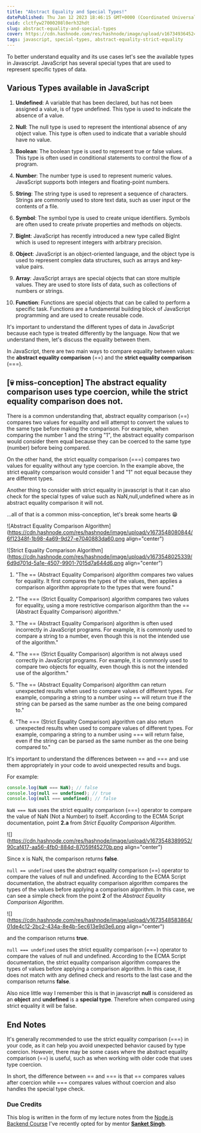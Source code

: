 ```yaml
---
title: "Abstract Equality and Special Types!"
datePublished: Thu Jan 12 2023 18:46:15 GMT+0000 (Coordinated Universal Time)
cuid: clctfyw27000208l0erh32hdt
slug: abstract-equality-and-special-types
cover: https://cdn.hashnode.com/res/hashnode/image/upload/v1673493645246/52bfb96f-6fe0-4afd-936b-bdfa0cde13a5.png
tags: javascript, special-types, abstract-equality-strict-equality
---
```


To better understand equality and its use cases let's see the available types in Javascript. JavaScript has several special types that are used to represent specific types of data.

## Various Types available in JavaScript

1. **Undefined**: A variable that has been declared, but has not been assigned a value, is of type undefined. This type is used to indicate the absence of a value.
    
2. **Null**: The null type is used to represent the intentional absence of any object value. This type is often used to indicate that a variable should have no value.
    
3. **Boolean**: The boolean type is used to represent true or false values. This type is often used in conditional statements to control the flow of a program.
    
4. **Number**: The number type is used to represent numeric values. JavaScript supports both integers and floating-point numbers.
    
5. **String**: The string type is used to represent a sequence of characters. Strings are commonly used to store text data, such as user input or the contents of a file.
    
6. **Symbol**: The symbol type is used to create unique identifiers. Symbols are often used to create private properties and methods on objects.
    
7. **BigInt**: JavaScript has recently introduced a new type called BigInt which is used to represent integers with arbitrary precision.
    
8. **Object**: JavaScript is an object-oriented language, and the object type is used to represent complex data structures, such as arrays and key-value pairs.
    
9. **Array**: JavaScript arrays are special objects that can store multiple values. They are used to store lists of data, such as collections of numbers or strings.
    
10. **Function**: Functions are special objects that can be called to perform a specific task. Functions are a fundamental building block of JavaScript programming and are used to create reusable code.
    

It's important to understand the different types of data in JavaScript because each type is treated differently by the language. Now that we understand them, let's discuss the equality between them.

In JavaScript, there are two main ways to compare equality between values: the **abstract equality comparison** (==) and the **strict equality comparison** (===).

## \[💀 miss-conception\] The abstract equality comparison uses type coercion, while the strict equality comparison does not.

There is a common understanding that, abstract equality comparison (==) compares two values for equality and will attempt to convert the values to the same type before making the comparison. For example, when comparing the number 1 and the string "1", the abstract equality comparison would consider them equal because they can be coerced to the same type (number) before being compared.

On the other hand, the strict equality comparison (===) compares two values for equality without any type coercion. In the example above, the strict equality comparison would consider 1 and "1" not equal because they are different types.

Another thing to consider with strict equality in javascript is that it can also check for the special types of value such as NaN,null,undefined where as in abstract equality comparison it will not.

...all of that is a common miss-conception, let's break some hearts 😁

![Abstract Equality Comparison Algorithm](https://cdn.hashnode.com/res/hashnode/image/upload/v1673548080844/6f12348f-1b98-4a69-9d27-e7040883da60.png align="center")

![Strict Equality Comparison Algorithm](https://cdn.hashnode.com/res/hashnode/image/upload/v1673548025339/6d9d701d-5a1e-4507-9901-7015d7a644d6.png align="center")

1. "The == (Abstract Equality Comparison) algorithm compares two values for equality. It first compares the types of the values, then applies a comparison algorithm appropriate to the types that were found."
    
2. "The === (Strict Equality Comparison) algorithm compares two values for equality, using a more restrictive comparison algorithm than the == (Abstract Equality Comparison) algorithm."
    
3. "The == (Abstract Equality Comparison) algorithm is often used incorrectly in JavaScript programs. For example, it is commonly used to compare a string to a number, even though this is not the intended use of the algorithm."
    
4. "The === (Strict Equality Comparison) algorithm is not always used correctly in JavaScript programs. For example, it is commonly used to compare two objects for equality, even though this is not the intended use of the algorithm."
    
5. "The == (Abstract Equality Comparison) algorithm can return unexpected results when used to compare values of different types. For example, comparing a string to a number using == will return true if the string can be parsed as the same number as the one being compared to."
    
6. "The === (Strict Equality Comparison) algorithm can also return unexpected results when used to compare values of different types. For example, comparing a string to a number using === will return false, even if the string can be parsed as the same number as the one being compared to."
    

It's important to understand the differences between == and === and use them appropriately in your code to avoid unexpected results and bugs.

For example:

```javascript
console.log(NaN === NaN); // false
console.log(null == undefined); // true
console.log(null === undefined); // false
```

`NaN === NaN` uses the strict equality comparison (===) operator to compare the value of NaN (Not a Number) to itself. According to the ECMA Script documentation, point **2.a** from *Strict Equality Comparison Algorithm.*

![](https://cdn.hashnode.com/res/hashnode/image/upload/v1673548389952/90caf417-aa56-4fb0-884d-87059f45270b.png align="center")

Since x is NaN, the comparison returns **false**.

`null == undefined` uses the abstract equality comparison (==) operator to compare the values of null and undefined. According to the ECMA Script documentation, the abstract equality comparison algorithm compares the types of the values before applying a comparison algorithm. In this case, we can see a simple check from the point **2** of the *Abstract Equality Comparison Algorithm*.

![](https://cdn.hashnode.com/res/hashnode/image/upload/v1673548583864/01de4c12-2bc2-434a-8e4b-5ec613e9d3e6.png align="center")

and the comparison returns **true**.

`null === undefined` uses the strict equality comparison (===) operator to compare the values of null and undefined. According to the ECMA Script documentation, the strict equality comparison algorithm compares the types of values before applying a comparison algorithm. In this case, it does not match with any defined check and resorts to the last case and the comparison returns **false**.

Also nice little way I remember this is that in javascript **null** is considered as an **object** and **undefined** is a **special type**. Therefore when compared using strict equality it will be false.

## End Notes

It's generally recommended to use the strict equality comparison (===) in your code, as it can help you avoid unexpected behavior caused by type coercion. However, there may be some cases where the abstract equality comparison (==) is useful, such as when working with older code that uses type coercion.

In short, the difference between == and === is that == compares values after coercion while === compares values without coercion and also handles the special type check.

### Due Credits

This blog is written in the form of my lecture notes from the [Node.js Backend Course](https://sanketsingh8670.ongraphy.com/) I've recently opted for by mentor [**Sanket Singh**](https://www.linkedin.com/in/singhsanket143/).
